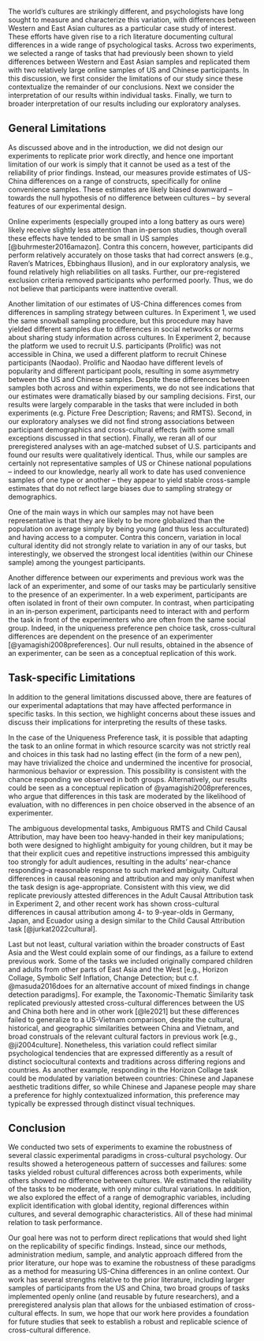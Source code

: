 
The world’s cultures are strikingly different, and psychologists have long sought to measure and characterize this variation, with differences between Western and East Asian cultures as a particular case study of interest. These efforts have given rise to a rich literature documenting cultural differences in a wide range of psychological tasks. Across two experiments, we selected a range of tasks that had previously been shown to yield differences between Western and East Asian samples and replicated them with two relatively large online samples of US and Chinese participants. In this discussion, we first consider the limitations of our study since these contextualize the remainder of our conclusions. Next we consider the interpretation of our results within individual tasks. Finally, we turn to broader interpretation of our results including our exploratory analyses. 

## General Limitations 

As discussed above and in the introduction, we did not design our experiments to replicate prior work directly, and hence one important limitation of our work is simply that it cannot be used as a test of the reliability of prior findings. Instead, our measures provide estimates of US-China differences on a range of constructs, specifically for online convenience samples. These estimates are likely biased downward -- towards the null hypothesis of no difference between cultures -- by several features of our experimental design. 

Online experiments (especially grouped into a long battery as ours were) likely receive slightly less attention than in-person studies, though overall these effects have tended to be small in US samples [@buhrmester2016amazon]. Contra this concern, however, participants did perform relatively accurately on those tasks that had correct answers (e.g., Raven’s Matrices, Ebbinghaus Illusion), and in our exploratory analysis, we found relatively high reliabilities on all tasks. Further, our pre-registered exclusion criteria removed participants who performed poorly. Thus, we do not believe that participants were inattentive overall. 

Another limitation of our estimates of US-China differences comes from differences in sampling strategy between cultures. In Experiment 1, we used the same snowball sampling procedure, but this procedure may have yielded different samples due to differences in social networks or norms about sharing study information across cultures. In Experiment 2, because the platform we used to recruit U.S. participants (Prolific) was not accessible in China, we used a different platform to recruit Chinese participants (Naodao). Prolific and Naodao have different levels of popularity and different participant pools, resulting in some asymmetry between the US and Chinese samples. Despite these differences between samples both across and within experiments, we do not see indications that our estimates were dramatically biased by our sampling decisions. First, our results were largely comparable in the tasks that were included in both experiments (e.g. Picture Free Description; Ravens; and RMTS). Second, in our exploratory analyses we did not find strong associations between participant demographics and cross-cultural effects (with some small exceptions discussed in that section). Finally, we reran all of our preregistered analyses with an age-matched subset of U.S. participants and found our results were qualitatively identical. 
 <!-- (see SI) -->
Thus, while our samples are certainly not representative samples of US or Chinese national populations -- indeed to our knowledge, nearly all work to date has used convenience samples of one type or another -- they appear to yield stable cross-sample estimates that do not reflect large biases due to sampling strategy or demographics. 

One of the main ways in which our samples may not have been representative is that they are likely to be more globalized than the population on average simply by being young (and thus less acculturated) and having access to a computer. Contra this concern, variation in local cultural identity did not strongly relate to variation in any of our tasks, but interestingly, we observed the strongest local identities (within our Chinese sample) among the youngest participants. 

Another difference between our experiments and previous work was the lack of an experimenter, and some of our tasks may be particularly sensitive to the presence of an experimenter. In a web experiment, participants are often isolated in front of their own computer. In contrast, when participating in an in-person experiment, participants need to interact with and perform the task in front of the experimenters who are often from the same social group. Indeed, in the uniqueness preference pen choice task, cross-cultural differences are dependent on the presence of an experimenter [@yamagishi2008preferences]. Our null results, obtained in the absence of an experimenter, can be seen as a conceptual replication of this work. 

## Task-specific Limitations

In addition to the general limitations discussed above, there are features of our experimental adaptations that may have affected performance in specific tasks. In this section, we highlight concerns about these issues and discuss their implications for interpreting the results of these tasks. 

In the case of the Uniqueness Preference task, it is possible that adapting the task to an online format in which resource scarcity was not strictly real and choices in this task had no lasting effect (in the form of a new pen), may have trivialized the choice and undermined the incentive for prosocial, harmonious behavior or expression. This possibility is consistent with the chance responding we observed in both groups. Alternatively, our results could be seen as a conceptual replication of @yamagishi2008preferences, who argue that differences in this task are moderated by the likelihood of evaluation, with no differences in pen choice observed in the absence of an experimenter. 

The ambiguous developmental tasks, Ambiguous RMTS and Child Causal Attribution, may have been too heavy-handed in their key manipulations; both were designed to highlight ambiguity for young children, but it may be that their explicit cues and repetitive instructions impressed this ambiguity too strongly for adult audiences, resulting in the adults’ near-chance responding–a reasonable response to such marked ambiguity. Cultural differences in causal reasoning and attribution and may only manifest when the task design is age-appropriate. Consistent with this view, we did replicate previously attested differences in the Adult Causal Attribution task in Experiment 2, and other recent work has shown cross-cultural differences in causal attribution among 4- to 9-year-olds in Germany, Japan, and Ecuador using a design similar to the Child Causal Attribution task [@jurkat2022cultural]. 

Last but not least, cultural variation within the broader constructs of East Asia and the West could explain some of our findings, as a failure to extend previous work. Some of the tasks we included originally compared children and adults from other parts of East Asia and the West [e.g., Horizon Collage, Symbolic Self Inflation, Change Detection; but c.f. @masuda2016does for an alternative account of mixed findings in change detection paradigms]. For example, the Taxonomic-Thematic Similarity task replicated previously attested cross-cultural differences between the US and China both here and in other work [@le2021] but these differences failed to generalize to a US-Vietnam comparison, despite the cultural, historical, and geographic similarities between China and Vietnam, and broad construals of the relevant cultural factors in previous work [e.g., @ji2004culture]. Nonetheless, this variation could reflect similar psychological tendencies that are expressed differently as a result of distinct sociocultural contexts and traditions across differing regions and countries. As another example, responding in the Horizon Collage task could be modulated by variation between countries: Chinese and Japanese aesthetic traditions differ, so while Chinese and Japanese people may share a preference for highly contextualized information, this preference may typically be expressed through distinct visual techniques. 

## Conclusion

We conducted two sets of experiments to examine the robustness of several classic experimental paradigms in cross-cultural psychology. Our results showed a heterogeneous pattern of successes and failures: some tasks yielded robust cultural differences across both experiments, while others showed no difference between cultures. We estimated the reliability of the tasks to be moderate, with only minor cultural variations. In addition, we also explored the effect of a range of demographic variables, including explicit identification with global identity, regional differences within cultures, and several demographic characteristics. All of these had minimal relation to task performance. 

Our goal here was not to perform direct replications that would shed light on the replicability of specific findings. Instead, since our methods, administration medium, sample, and analytic approach differed from the prior literature, our hope was to examine the robustness of these paradigms as a method for measuring US-China differences in an online context. Our work has several strengths relative to the prior literature, including larger samples of participants from the US and China, two broad groups of tasks implemented openly online (and reusable by future researchers), and a preregistered analysis plan that allows for the unbiased estimation of cross-cultural effects. In sum, we hope that our work here provides a foundation for future studies that seek to establish a robust and replicable science of cross-cultural difference. 

